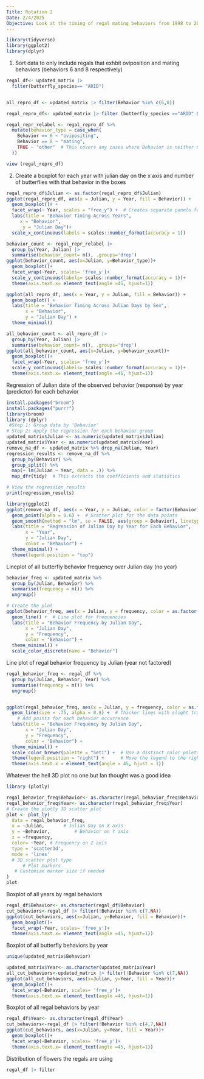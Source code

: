 ---
Title: Rotation 2 
Date: 2/4/2025
Objective: Look at the timing of regal mating behaviors from 1998 to 2015 using butterfly census data from FIG 
---
```{r}
library(tidyverse)
library(ggplot2)
library(dplyr)
```

1. Sort data to only include regals that exhbit oviposition and mating behaviors (behaviors 6 and 8 respectively)
```{r}
regal_df<- updated_matrix |> 
  filter(butterfly_species== "ARID")


all_repro_df <- updated_matrix |> filter(Behavior %in% c(6,8))

regal_repro_df<- updated_matrix |> filter (butterfly_species =="ARID" & Behavior %in% c(6,8))

regal_repr_relabel <- regal_repro_df %>%
  mutate(behavior_type = case_when(
    Behavior == 6 ~ "ovipositing",
    Behavior == 8 ~ "mating",
    TRUE ~ "other"  # This covers any cases where Behavior is neither 6 nor 8
  ))

view (regal_repro_df)
```

2. Create a boxplot for each year with julian day on the x axis and number of butterflies with that behavior in the boxes
```{r}
regal_repro_df$Julian <- as.factor(regal_repro_df$Julian)
ggplot(regal_repro_df, aes(x = Julian, y = Year, fill = Behavior)) +
  geom_boxplot()# +
  facet_wrap(~ Year, scales = "free_y") +  # Creates separate panels for each year
  labs(title = "Behavior Timing Across Years", 
     x = "Behavior", 
      y = "Julian Day")+
  scale_x_continuous(labels = scales::number_format(accuracy = 1))

```

```{r}
behavior_count <- regal_repr_relabel |> 
  group_by(Year, Julian) |> 
  summarise(behavior_count= n(), .groups='drop')
ggplot(behavior_count, aes(x=Julian, y=Behavior_type))+
  geom_boxplot()+
  facet_wrap(~Year, scales= 'free_y')+
  scale_y_continuous(labels= scales::number_format(accuracy = 1))+
  theme(axis.text.x= element_text(angle =45, hjust=1))
```

```{r}
ggplot(all_repro_df, aes(x = Year, y = Julian, fill = Behavior)) +
  geom_boxplot() +
  labs(title = "Behavior Timing Across Julian Days by Sex", 
       x = "Behavior", 
       y = "Julian Day") +
  theme_minimal()
```

```{r}
all_behavior_count <- all_repro_df |> 
  group_by(Year, Julian) |> 
  summarise(behavior_count= n(), .groups='drop')
ggplot(all_behavior_count, aes(x=Julian, y=behavior_count))+
  geom_boxplot()+
  facet_wrap(~Year, scales= 'free_y')+
  scale_y_continuous(labels= scales::number_format(accuracy = 1))+
  theme(axis.text.x= element_text(angle =45, hjust=1))
```

Regression of Julian date of the observed behavior (response) by year (predictor) for each behavior
```{r}
install.packages("broom")
install.packages("purrr")
library(broom)
library (dplyr)
 #Step 1: Group data by 'Behavior'
# Step 2: Apply the regression for each behavior group
updated_matrix$Julian <- as.numeric(updated_matrix$Julian)
updated_matrix$Year <- as.numeric(updated_matrix$Year)
remove_na_df <- updated_matrix %>% drop_na(Julian, Year)
regression_results <- remove_na_df %>%
  group_by(Behavior) %>%
  group_split() %>%
  map(~ lm(Julian ~ Year, data = .)) %>%
  map_dfr(tidy)  # This extracts the coefficients and statistics

# View the regression results
print(regression_results)
```
```{r}
library(ggplot2)
ggplot(remove_na_df, aes(x = Year, y = Julian, color = factor(Behavior))) +
  geom_point(alpha = 0.6) +  # Scatter plot for the data points
  geom_smooth(method = "lm", se = FALSE, aes(group = Behavior), linetype = "solid") +  # Add regression lines
  labs(title = "Regression of Julian Day by Year for Each Behavior",
       x = "Year",
       y = "Julian Day",
       color = "Behavior") +
  theme_minimal() +
  theme(legend.position = "top")
```

Lineplot of all butterfly behavior frequency over Julian day (no year)
```{r}
behavior_freq <- updated_matrix %>%
  group_by(Julian, Behavior) %>%
  summarise(frequency = n()) %>%
  ungroup()

# Create the plot
ggplot(behavior_freq, aes(x = Julian, y = frequency, color = as.factor(Behavior))) +
  geom_line() +  # Line plot for frequencies
  labs(title = "Behavior Frequency by Julian Day",
       x = "Julian Day",
       y = "Frequency",
       color = "Behavior") +
  theme_minimal() +
  scale_color_discrete(name = "Behavior")
```
Line plot of regal behavior frequency by Julian (year not factored)
```{r}
regal_behavior_freq <- regal_df %>%
  group_by(Julian, Behavior, Year) %>%
  summarise(frequency = n()) %>%
  ungroup()


ggplot(regal_behavior_freq, aes(x = Julian, y = frequency, color = as.factor(Behavior), group = Behavior)) +
  geom_line(size = .75, alpha = 0.8) +  # Thicker lines with slight transparency
    # Add points for each behavior occurrence
  labs(title = "Behavior Frequency by Julian Day",
       x = "Julian Day",
       y = "Frequency",
       color = "Behavior") +
  theme_minimal() +
  scale_color_brewer(palette = "Set1") +  # Use a distinct color palette for better visibility
  theme(legend.position = "right") +      # Move the legend to the right for clarity
  theme(axis.text.x = element_text(angle = 45, hjust = 1))
```

Whatever the hell 3D plot no one but Ian thought was a good idea
```{r}
library (plotly)

regal_behavior_freq$Behavior<- as.character(regal_behavior_freq$Behavior)
regal_behavior_freq$Year<- as.character(regal_behavior_freq$Year)
# Create the plotly 3D scatter plot
plot <- plot_ly(
  data = regal_behavior_freq,
  x = ~Julian,       # Julian Day on X axis
  y = ~Behavior,         # Behavior on Y axis
  z = ~frequency,
  color= ~Year, # Frequency on Z axis
  type = 'scatter3d',
  mode = 'lines' 
  # 3D scatter plot type
      # Plot markers
   # Customize marker size if needed
)
plot
```
Boxplot of all years by regal behaviors
```{r}
regal_df$Behavior<- as.character(regal_df$Behavior)
cut_behaviors<-regal_df |> filter(!Behavior %in% c(7,NA))
ggplot(cut_behaviors, aes(x=Julian, y=Behavior, fill = Behavior))+
  geom_boxplot()+
  facet_wrap(~Year, scales= 'free_y')+
  theme(axis.text.x= element_text(angle =45, hjust=1))
```
Boxplot of all butterfly behaviors by year
```{r}
unique(updated_matrix$Behavior)

updated_matrix$Year<- as.character(updated_matrix$Year)
all_cut_behaviors<-updated_matrix |> filter(!Behavior %in% c(7,NA))
ggplot(all_cut_behaviors, aes(x=Julian, y=Year, fill = Year))+
  geom_boxplot()+
  facet_wrap(~Behavior, scales= 'free_y')+
  theme(axis.text.x= element_text(angle =45, hjust=1))
```

Boxplot of all regal behaviors by year
```{r}
regal_df$Year<- as.character(regal_df$Year)
cut_behaviors<-regal_df |> filter(!Behavior %in% c(4,7,NA))
ggplot(cut_behaviors, aes(x=Julian, y=Year, fill = Year))+
  geom_boxplot()+
  facet_wrap(~Behavior, scales= 'free_y')+
  theme(axis.text.x= element_text(angle =45, hjust=1))
```

Distribution of flowers the regals are using
```{r}
regal_df |> filter

```

